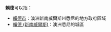 '''賴德'''可以指：
*[[賴德市|賴德市]]：澳洲新南威爾斯州悉尼的地方政府區域
*[[賴德_(新南威爾斯)|賴德 (新南威爾斯)]]：澳洲悉尼的城區

{{disambig|Cat=二字地名消歧義}}